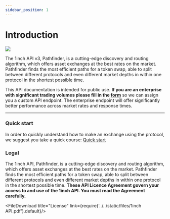 ```yaml
---
sidebar_position: 1
---
```


# Introduction

![](../../static/img/aggregation-preview.png)

The 1inch API v3, Pathfinder, is a cutting-edge discovery and routing algorithm, which offers asset exchanges at the best rates on the market. Pathfinder finds the most efficient paths for a token swap, able to split between different protocols and even different market depths in within one protocol in the shortest possible time.

This API documentation is intended for public use. **If you are an enterprise with significant trading volumes please fill in the [form](https://1inch.typeform.com/to/o5xoK8NF)** so we can assign you a custom API endpoint. The enterprise endpoint will offer significantly better performance across market rates and response times.

---

### Quick start

In order to quickly understand how to make an exchange using the protocol, we suggest you take a quick course:
[Quick start](./guide/quick-start.mdx)

### Legal

The 1inch API, Pathfinder, is a cutting-edge discovery and routing algorithm, which offers asset exchanges at the best rates on the market. Pathfinder finds the most efficient paths for a token swap, able to split between different protocols and even different market depths in within one protocol in the shortest possible time.
**These API Licence Agreement govern your access to and use of the 1inch API. You must read the Agreement carefully.**

<FileDownload title="License"
link={require('../../static/files/1inch API.pdf').default}/>
